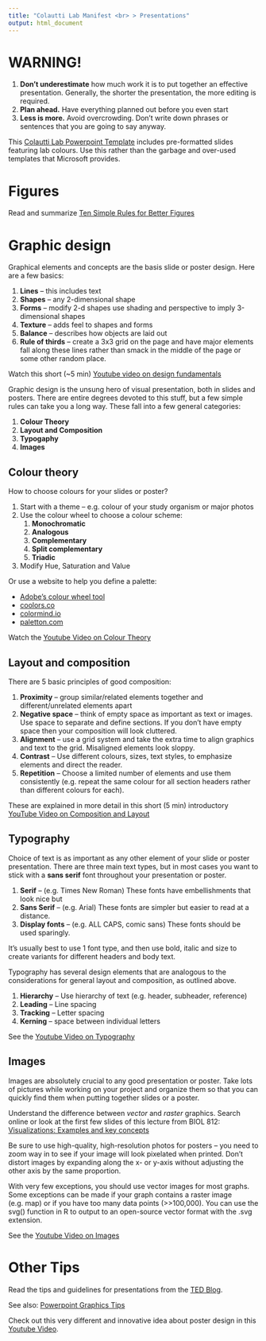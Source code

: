 ```yaml
---
title: "Colautti Lab Manifest <br> > Presentations"
output: html_document
---
```


# WARNING!

  1. __Don't underestimate__ how much work it is to put together an effective presentation. Generally, the shorter the presentation, the more editing is required.
  2. __Plan ahead.__ Have everything planned out before you even start
  3. __Less is more.__ Avoid overcrowding. Don't write down phrases or sentences that you are going to say anyway.

This [Colautti Lab Powerpoint Template](Files/ColauttiLab_SlideFormat.pptx) includes pre-formatted slides featuring lab colours. Use this rather than the garbage and over-used templates that Microsoft provides.

# Figures

Read and summarize [Ten Simple Rules for Better Figures](https://journals.plos.org/ploscompbiol/article?id=10.1371/journal.pcbi.1003833)


# Graphic design

Graphical elements and concepts are the basis slide or poster design. Here are a few basics:

1. **Lines** -- this includes text
2. **Shapes** -- any 2-dimensional shape
3. **Forms** -- modify 2-d shapes use shading and perspective to imply 3-dimensional shapes
4. **Texture** -- adds feel to shapes and forms
5. **Balance** -- describes how objects are laid out
6. **Rule of thirds** -- create a 3x3 grid on the page and have major elements fall along these lines rather than smack in the middle of the page or some other random place.

Watch this short (~5 min) [Youtube video on design fundamentals](https://www.youtube.com/watch?v=YqQx75OPRa0)

Graphic design is the unsung hero of visual presentation, both in slides and posters. There are entire degrees devoted to this stuff, but a few simple rules can take you a long way. These fall into a few general categories:

1. **Colour Theory**
2. **Layout and Composition**
3. **Typogaphy**
4. **Images**

## Colour theory

How to choose colours for your slides or poster?

1. Start with a theme -- e.g. colour of your study organism or major photos
2. Use the colour wheel to choose a colour scheme:
    1. **Monochromatic**
    2. **Analogous**
    3. **Complementary**
    4. **Split complementary**
    5. **Triadic**
3. Modify Hue, Saturation and Value

Or use a website to help you define a palette:

* [Adobe's colour wheel tool](https://color.adobe.com/create/color-wheel/)
* [coolors.co](https://coolors.co/)
* [colormind.io](http://colormind.io/)
* [paletton.com](http://paletton.com/#uid=1000u0kllllaFw0g0qFqFg0w0aF)

Watch the [Youtube Video on Colour Theory](https://www.youtube.com/watch?annotation_id=annotation_3938340727&feature=iv&src_vid=a5KYlHNKQB8&v=_2LLXnUdUIc)

## Layout and composition

There are 5 basic principles of good composition:

1. **Proximity** -- group similar/related elements together and different/unrelated elements apart
2. **Negative space** -- think of empty space as important as text or images. Use space to separate and define sections. If you don't have empty space then your composition will look cluttered.
3. **Alignment** -- use a grid system and take the extra time to align graphics and text to the grid. Misaligned elements look sloppy.
4. **Contrast** -- Use different colours, sizes, text styles, to emphasize elements and direct the reader.
5. **Repetition** -- Choose a limited number of elements and use them consistently (e.g. repeat the same colour for all section headers rather than different colours for each).

These are explained in more detail in this short (5 min) introductory [YouTube Video on Composition and Layout](https://www.youtube.com/watch?v=a5KYlHNKQB8)

## Typography

Choice of text is as important as any other element of your slide or poster presentation. There are three main text types, but in most cases you want to stick with a **sans serif** font throughout your presentation or poster.

1. **Serif** -- (e.g. Times New Roman) These fonts have embellishments  that look nice but
2. **Sans Serif** -- (e.g. Arial) These fonts are simpler but easier to read at a distance.
3. **Display fonts** -- (e.g. ALL CAPS, comic sans) These fonts should be used sparingly.

It's usually best to use 1 font type, and then use bold, italic and size to create variants for different headers and body text.

Typography has several design elements that are analogous to the considerations for general layout and composition, as outlined above. 

1. **Hierarchy** -- Use hierarchy of text (e.g. header, subheader, reference)
2. **Leading** -- Line spacing
3. **Tracking** -- Letter spacing
4. **Kerning** -- space between individual letters

See the [Youtube Video on Typography](https://www.youtube.com/watch?v=sByzHoiYFX0)

## Images

Images are absolutely crucial to any good presentation or poster. Take lots of pictures while working on your project and organize them so that you can quickly find them when putting together slides or a poster.

Understand the difference between *vector* and *raster* graphics. Search online or look at the first few slides of this lecture from BIOL 812: [Visualizations: Examples and key concepts](../Lectures/Graphical_Concepts.pdf)

Be sure to use high-quality, high-resolution photos for posters -- you need to zoom way in to see if your image will look pixelated when printed. Don't distort images by expanding along the x- or y-axis without adjusting the other axis by the same proportion.

With very few exceptions, you should use vector images for most graphs. Some exceptions can be made if your graph contains a raster image (e.g. map) or if you have too many data points (>>100,000). You can use the svg() function in R to output to an open-source vector format with the .svg extension.


See the [Youtube Video on Images](https://www.youtube.com/watch?v=MELKuexR3sQ)

# Other Tips

Read the tips and guidelines for presentations from the [TED Blog](http://blog.ted.com/10-tips-for-better-slide-decks/?utm_campaign=social&utm_medium=referral&utm_source=facebook.com&utm_content=ted-blog&utm_term=business).

See also: [Powerpoint Graphics Tips](https://www.slideshare.net/PlantTeaching/images-for-impact?ref=https://www.botany.one/2016/08/a-picture-is-worth-a-thousand-bullet-points/)

Check out this very different and innovative idea about poster design in this [Youtube Video](https://www.youtube.com/watch?v=1RwJbhkCA58). 

